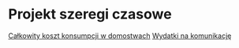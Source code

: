 # Projekt szeregi czasowe

[Całkowity koszt konsumpcji w domostwach](https://www.ons.gov.uk/economy/nationalaccounts/satelliteaccounts/timeseries/abqi/ct)
[Wydatki na komunikację](https://www.ons.gov.uk/economy/nationalaccounts/satelliteaccounts/timeseries/zawv/ct)
